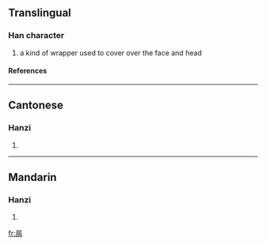 ==Translingual==
===Han character===
{{Han char|rad=冂|as=11|sn=13|four=|canj=日卜尸木 (AYSD)}}
# a kind of wrapper used to cover over the face and head
====References====
{{Han ref|kx=0130.020|hdz=21526.050|uh=34BE|ud=13502}}

----
==Cantonese==
===Hanzi===
{{yue-hanzi|jyut=|y=si6}}
# {{defn|Cantonese}}

----
==Mandarin==
===Hanzi===
{{cmn-hanzi|pin=[[shì]] ([[shi4]])|wg=shih<sup>4</sup>}}
# {{defn|Mandarin}}

[[fr:㒾]]